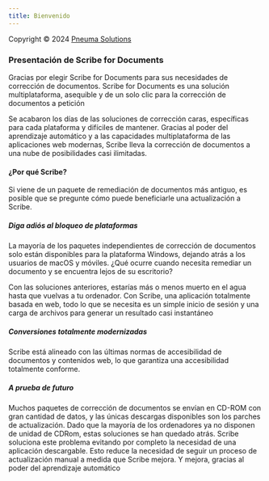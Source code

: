 ```yaml
---
title: Bienvenido
---
```



Copyright © 2024 [Pneuma Solutions](https://www.pneumasolutions.com)  
### Presentación de Scribe for Documents

Gracias por elegir Scribe for Documents para sus necesidades de corrección de documentos. Scribe for Documents es una solución multiplataforma, asequible y de un solo clic para la corrección de documentos a petición

Se acabaron los días de las soluciones de corrección caras, específicas para cada plataforma y difíciles de mantener. Gracias al poder del aprendizaje automático y a las capacidades multiplataforma de las aplicaciones web modernas, Scribe lleva la corrección de documentos a una nube de posibilidades casi ilimitadas.

#### ¿Por qué Scribe?

Si viene de un paquete de remediación de documentos más antiguo, es posible que se pregunte cómo puede beneficiarle una actualización a Scribe.

##### Diga adiós al bloqueo de plataformas

La mayoría de los paquetes independientes de corrección de documentos solo están disponibles para la plataforma Windows, dejando atrás a los usuarios de macOS y móviles. ¿Qué ocurre cuando necesita remediar un documento y se encuentra lejos de su escritorio?

Con las soluciones anteriores, estarías más o menos muerto en el agua hasta que vuelvas a tu ordenador. Con Scribe, una aplicación totalmente basada en web, todo lo que se necesita es un simple inicio de sesión y una carga de archivos para generar un resultado casi instantáneo

##### Conversiones totalmente modernizadas

Scribe está alineado con las últimas normas de accesibilidad de documentos y contenidos web, lo que garantiza una accesibilidad totalmente conforme.

##### A prueba de futuro

Muchos paquetes de corrección de documentos se envían en CD-ROM con gran cantidad de datos, y las únicas descargas disponibles son los parches de actualización. Dado que la mayoría de los ordenadores ya no disponen de unidad de CDRom, estas soluciones se han quedado atrás. Scribe soluciona este problema evitando por completo la necesidad de una aplicación descargable. Esto reduce la necesidad de seguir un proceso de actualización manual a medida que Scribe mejora. Y mejora, gracias al poder del aprendizaje automático

